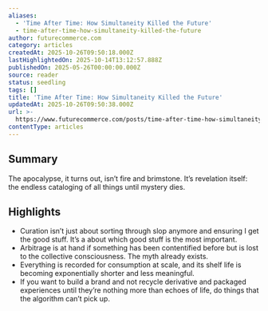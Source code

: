 ```yaml
---
aliases:
  - 'Time After Time: How Simultaneity Killed the Future'
  - time-after-time-how-simultaneity-killed-the-future
author: futurecommerce.com
category: articles
createdAt: 2025-10-26T09:50:18.000Z
lastHighlightedOn: 2025-10-14T13:12:57.888Z
publishedOn: 2025-05-26T00:00:00.000Z
source: reader
status: seedling
tags: []
title: 'Time After Time: How Simultaneity Killed the Future'
updatedAt: 2025-10-26T09:50:38.000Z
url: >-
  https://www.futurecommerce.com/posts/time-after-time-how-simultaneity-killed-the-future?utm_source=FC+Insider&utm_campaign=eae96791db-EMAIL_CAMPAIGN_2025_05_28_03_47&utm_medium=email&utm_term=0_-eae96791db-450194598
contentType: articles
---
```

## Summary

The apocalypse, it turns out, isn’t fire and brimstone. It’s revelation itself: the endless cataloging of all things until mystery dies.

## Highlights

- Curation isn’t just about sorting through slop anymore and ensuring I get the good stuff. It’s a about which good stuff is the most important.
- Arbitrage is at hand if something has been contentified before but is lost to the collective consciousness. The myth already exists.
- Everything is recorded for consumption at scale, and its shelf life is becoming exponentially shorter and less meaningful.
- If you want to build a brand and not recycle derivative and packaged experiences until they’re nothing more than echoes of life, do things that the algorithm can’t pick up.
